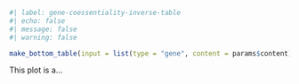 ```r
#| label: gene-coessentiality-inverse-table
#| echo: false
#| message: false
#| warning: false

make_bottom_table(input = list(type = "gene", content = params$content))

```
This plot is a...